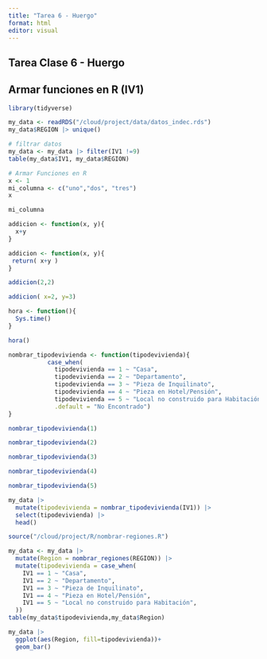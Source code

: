 ```yaml
---
title: "Tarea 6 - Huergo"
format: html
editor: visual
---
```


## Tarea Clase 6 - Huergo

## Armar funciones en R (IV1)

```r
library(tidyverse)

```

```r
my_data <- readRDS("/cloud/project/data/datos_indec.rds")
my_data$REGION |> unique() 
```

```r
# filtrar datos
my_data <- my_data |> filter(IV1 !=9)
table(my_data$IV1, my_data$REGION)
```

```r
# Armar Funciones en R
x <- 1
mi_columna <- c("uno","dos", "tres")
x
```

```r
mi_columna
```

```r
addicion <- function(x, y){
  x+y
}

addicion <- function(x, y){
 return( x+y )
}

addicion(2,2)
```

```r
addicion( x=2, y=3)
```

```r
hora <- function(){
  Sys.time()
}

hora()
```

```r
nombrar_tipodevivienda <- function(tipodevivienda){
           case_when(
             tipodevivienda == 1 ~ "Casa",
             tipodevivienda == 2 ~ "Departamento",
             tipodevivienda == 3 ~ "Pieza de Inquilinato",
             tipodevivienda == 4 ~ "Pieza en Hotel/Pensión",
             tipodevivienda == 5 ~ "Local no construido para Habitación",
             .default = "No Encontrado")
}
```

```r
nombrar_tipodevivienda(1)
```

```r
nombrar_tipodevivienda(2)
```

```r
nombrar_tipodevivienda(3)
```

```r
nombrar_tipodevivienda(4)
```

```r
nombrar_tipodevivienda(5)
```

```r
my_data |> 
  mutate(tipodevivienda = nombrar_tipodevivienda(IV1)) |> 
  select(tipodevivienda) |> 
  head()
```

```r
source("/cloud/project/R/nombrar-regiones.R")
```

```r
my_data <- my_data |> 
  mutate(Region = nombrar_regiones(REGION)) |> 
  mutate(tipodevivienda = case_when(
    IV1 == 1 ~ "Casa",
    IV1 == 2 ~ "Departamento",
    IV1 == 3 ~ "Pieza de Inquilinato",
    IV1 == 4 ~ "Pieza en Hotel/Pensión",
    IV1 == 5 ~ "Local no construido para Habitación",
  ))
table(my_data$tipodevivienda,my_data$Region)
```

```r
my_data |> 
  ggplot(aes(Region, fill=tipodevivienda))+
  geom_bar()
```
